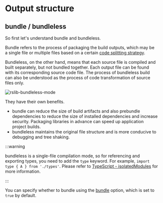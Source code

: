 # Output structure

## bundle / bundleless

So first let's understand bundle and bundleless.

Bundle refers to the process of packaging the build outputs, which may be a single file or multiple files based on a certain [code splitting strategy](https://esbuild.github.io/api/#splitting).

Bundleless, on the other hand, means that each source file is compiled and built separately, but not bundled together. Each output file can be found with its corresponding source code file. The process of bundleless build can also be understood as the process of code transformation of source files only.

![rslib-bundleless-mode](https://assets.rspack.rs/rslib/rslib-bundleless-mode.png)

They have their own benefits.

- bundle can reduce the size of build artifacts and also prebundle dependencies to reduce the size of installed dependencies and increase security. Packaging libraries in advance can speed up application project builds.
- bundleless maintains the original file structure and is more conducive to debugging and tree shaking.

:::warning

bundleless is a single-file compilation mode, so for referencing and exporting types, you need to add the `type` keyword. For example, `import type { A } from './types'`. Please refer to [TypeScript - isolatedModules](/guide/basic/typescript#isolatedmodules) for more information.

:::

You can specify whether to bundle using the [bundle](/config/lib/bundle) option, which is set to `true` by default.
